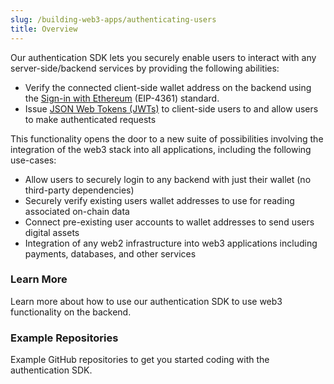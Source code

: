 ```yaml
---
slug: /building-web3-apps/authenticating-users
title: Overview
---
```



Our authentication SDK lets you securely enable users to interact with any server-side/backend services by providing the following abilities:

- Verify the connected client-side wallet address on the backend using the [Sign-in with Ethereum](https://eips.ethereum.org/EIPS/eip-4361) (EIP-4361) standard.
- Issue [JSON Web Tokens (JWTs)](https://jwt.io) to client-side users to and allow users to make authenticated requests

This functionality opens the door to a new suite of possibilities involving the integration of the web3 stack into all applications, including the following use-cases:

- Allow users to securely login to any backend with just their wallet (no third-party dependencies)
- Securely verify existing users wallet addresses to use for reading associated on-chain data
- Connect pre-existing user accounts to wallet addresses to send users digital assets
- Integration of any web2 infrastructure into web3 applications including payments, databases, and other services

### Learn More

Learn more about how to use our authentication SDK to use web3 functionality on the backend.

<div className="row">

<div className="col col--6" style={{ marginTop: 8 }}>
  <QuickstartCard
    name="Quickstart"
    link="/building-web3-apps/authenticating-users/quickstart"
    description="Learn by example by building a simple web app with wallet authentication."
  />
</div>

<div className="col col--6" style={{ marginTop: 8 }}>
  <QuickstartCard
    name="Server-side User Verification"
    link="/building-web3-apps/authenticating-users/server-side-user-verification"
    description="Learn how to verify the connected wallet on your backend"
    image="/assets/icons/drop.svg"
  />
</div>

</div>

<div className="row" style={{ marginTop: 24 }}>

<div className="col col--6" style={{ marginTop: 8 }}>
  <QuickstartCard
    name="Wallet Authentication"
    link="/building-web3-apps/authenticating-users/wallet-authentication"
    description="Learn how to authenticate users to a backend and enable authenticated requests without a third-party."
    image="/assets/icons/collection.svg"
  />
</div>

<div className="col col--6" style={{ marginTop: 8 }}>
  <QuickstartCard
    name="Security & Advanced Usage"
    link="/building-web3-apps/authenticating-users/security-and-advanced-usage"
    description="Learn about security and advanced usage of the authentication SDK"
    image="/assets/icons/split.svg"
  />
</div>

</div>

### Example Repositories

Example GitHub repositories to get you started coding with the authentication SDK.

<div className="row" style={{ marginTop: 24 }}>

<div className="col col--6" style={{ marginTop: 8 }}>
  <QuickstartCard
    name="Basic Authentication"
    link="https://github.com/thirdweb-example/sign-in-with-ethereum"
    description="A basic authentication example showing how to setup a client and server with the authentication SDK."
    image="/assets/icons/nft.svg"
  />
</div>

<div className="col col--6" style={{ marginTop: 8 }}>
  <QuickstartCard
    name="Thirdweb Stripe"
    link="https://github.com/thirdweb-example/sign-in-with-ethereum"
    description="An example of how to setup Stripe subscriptions with the authentication SDK."
    image="/assets/icons/token.svg"
  />
</div>

</div>
